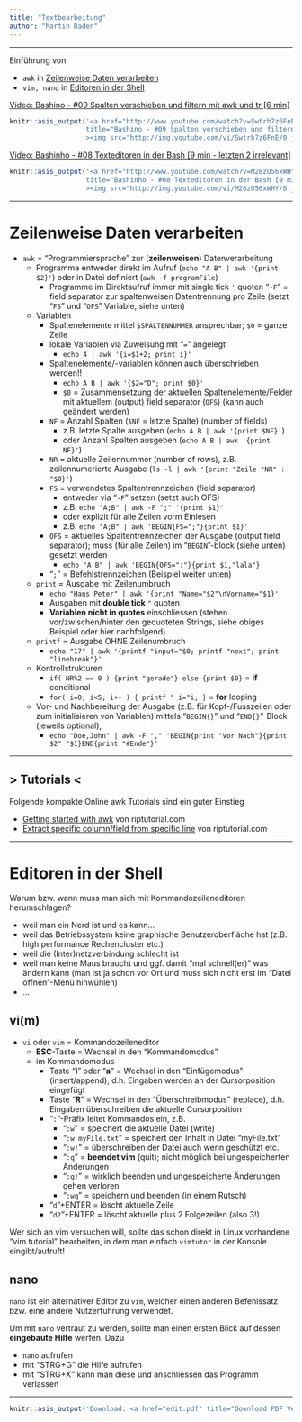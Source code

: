 ```yaml
---
title: "Textbearbeitung"
author: "Martin Raden"
---
```


-------------------------------------------

Einführung von 

- `awk` in [Zeilenweise Daten verarbeiten]
- `vim, nano` in [Editoren in der Shell]


[Video: Bashino - #09 Spalten verschieben und filtern mit awk und tr [6 min]](http://www.youtube.com/watch?v=Swtrh7z6FnE?t=7)

```r
knitr::asis_output('<a href="http://www.youtube.com/watch?v=Swtrh7z6FnE?t=7"
                   title="Bashino - #09 Spalten verschieben und filtern mit awk und tr [6 min]"
                   ><img src="http://img.youtube.com/vi/Swtrh7z6FnE/0.jpg"></a>')
```




[Video: Bashinho - #08 Texteditoren in der Bash [9 min - letzten 2 irrelevant]](http://www.youtube.com/watch?v=M28zU56xWHY?t=7)

```r
knitr::asis_output('<a href="http://www.youtube.com/watch?v=M28zU56xWHY?t=7"
                   title="Bashinho - #08 Texteditoren in der Bash [9 min - letzten 2 irrelevant]"
                   ><img src="http://img.youtube.com/vi/M28zU56xWHY/0.jpg"></a>')
```



-------------------------------------------

# Zeilenweise Daten verarbeiten

- `awk` = "Programmiersprache" zur (**zeilenweisen**) Datenverarbeitung
  - Programme entweder direkt im Aufruf (`echo "A B" | awk '{print $2}'`) oder in Datei definiert (`awk -f programFile`)
    - Programme im Direktaufruf immer mit single tick `'` quoten
        "`-F`" = field separator zur spaltenweisen Datentrennung pro Zeile (setzt "`FS`" und "`OFS`" Variable, siehe unten)
  - Variablen
    - Spaltenelemente mittel `$SPALTENNUMMER` ansprechbar; `$0` = ganze Zeile
    - lokale Variablen via Zuweisung mit "`=`" angelegt 
      - `echo 4 | awk '{i=$1+2; print i}'`
    - Spaltenelemente/-variablen können auch überschrieben werden!!
      - `echo A B | awk '{$2="D"; print $0}'`
      - `$0` = Zusammensetzung der aktuellen Spaltenelemente/Felder mit aktuellem (output) field separator (`OFS`) (kann auch geändert werden)
    - `NF` = Anzahl Spalten (`$NF` = letzte Spalte) (number of fields)
      - z.B. letzte Spalte ausgeben (`echo A B | awk '{print $NF}'`) 
      - oder Anzahl Spalten ausgeben (`echo A B | awk '{print NF}'`)
    - `NR` = aktuelle Zeilennummer (number of rows), z.B. zeilennumerierte Ausgabe (`ls -l | awk '{print "Zeile "NR" : "$0}'`)
    - `FS` = verwendetes Spaltentrennzeichen (field separator)
      - entweder via "`-F`" setzen (setzt auch OFS)
      - z.B. `echo "A;B" | awk -F ";" '{print $1}'`
      - oder explizit für alle Zeilen vorm Einlesen
      - z.B. `echo "A;B" | awk 'BEGIN{FS=";"}{print $1}'`
    - `OFS` = aktuelles Spaltentrennzeichen der Ausgabe (output field separator); muss (für alle Zeilen) im "`BEGIN`"-block (siehe unten) gesetzt werden 
      - `echo "A B" | awk 'BEGIN{OFS=":"}{print $1,"lala"}'`
    - "`;`" = Befehlstrennzeichen (Beispiel weiter unten)
  - `print` = Ausgabe mit Zeilenumbruch 
    - `echo "Hans Peter" | awk '{print "Name="$2"\nVorname="$1}'`
    - Ausgaben mit **double tick** `"` quoten
    - **Variablen nicht in quotes** einschliessen (stehen vor/zwischen/hinter den gequoteten Strings, siehe obiges Beispiel oder hier nachfolgend)
  - `printf` = Ausgabe OHNE Zeilenumbruch 
    - `echo "17" | awk '{printf "input="$0; printf "next"; print "linebreak"}'`
  - Kontrollstrukturen
    - `if( NR%2 == 0 ) {print "gerade"} else {print $0}` = **if** conditional
    - `for( i=0; i<5; i++ ) { printf " i="i; }` = **for** looping
  - Vor- und Nachbereitung der Ausgabe (z.B. für Kopf-/Fusszeilen oder zum initialisieren von Variablen) mittels "`BEGIN{}`" und "`END{}`"-Block (jeweils optional), 
    - `echo "Doe,John" | awk -F "," 'BEGIN{print "Vor Nach"}{print $2" "$1}END{print "#Ende"}'`
  
  
-------------------------------------------

## > Tutorials <

Folgende kompakte Online awk Tutorials sind ein guter Einstieg

-    [Getting started with awk](https://riptutorial.com/awk/topic/937/getting-started-with-awk) von riptutorial.com
-    [Extract specific column/field from specific line](https://riptutorial.com/awk/example/28060/extract-specific-column-field-from-specific-line) von riptutorial.com


-------------------------------------------

# Editoren in der Shell

Warum bzw. wann muss man sich mit Kommandozeileneditoren herumschlagen?

- weil man ein Nerd ist und es kann...
- weil das Betriebssystem keine graphische Benutzeroberfläche hat (z.B. high performance Rechencluster etc.)
- weil die (Inter)netzverbindung schlecht ist
- weil man keine Maus braucht und ggf. damit "mal schnell(er)" was ändern kann (man ist ja schon vor Ort und muss sich nicht erst im "Datei öffnen"-Menü hinwühlen)
- ...

## vi(m)

- `vi` oder `vim` = Kommandozeileneditor
  - **ESC**-Taste = Wechsel in den "Kommandomodus"
  - im Kommandomodus
    - Taste "**i**" oder "**a**" = Wechsel in den "Einfügemodus" (insert/append), d.h. Eingaben werden an der Cursorposition eingefügt
    - Taste "**R**" = Wechsel in den "Überschreibmodus" (replace), d.h. Eingaben überschreiben die aktuelle Cursorposition
    - "`:`"-Präfix leitet Kommandos ein, z.B.
      - "`:w`" = speichert die aktuelle Datei (write)
      - "`:w myFile.txt`" = speichert den Inhalt in Datei "myFile.txt"
      - "`:w!`" = überschreiben der Datei auch wenn geschützt etc.
      - "`:q`" = **beendet vim** (quit); nicht möglich bei ungespeicherten Änderungen
      - "`:q!`" = wirklich beenden und ungespeicherte Änderungen gehen verloren
      - "`:wq`" = speichern und beenden (in einem Rutsch)
    - "`d`"+ENTER = löscht aktuelle Zeile
    - "`d2`"+ENTER = löscht aktuelle plus 2 Folgezeilen (also 3!)

Wer sich an vim versuchen will, sollte das schon direkt in Linux vorhandene "vim tutorial" bearbeiten, in dem man einfach `vimtutor` in der Konsole eingibt/aufruft!


## nano

`nano` ist ein alternativer Editor zu `vim`, welcher einen anderen Befehlssatz bzw. eine andere Nutzerführung verwendet.

Um mit `nano` vertraut zu werden, sollte man einen ersten Blick auf dessen **eingebaute Hilfe** werfen. Dazu

-    `nano` aufrufen
-    mit "STRG+G" die Hilfe aufrufen
-    mit "STRG+X" kann man diese und anschliessen das Programm verlassen
    


-------------------------------------------



```r
knitr::asis_output('Download: <a href="edit.pdf" title="Download PDF Version">PDF Version</a> dieses Tutorials.')
```

